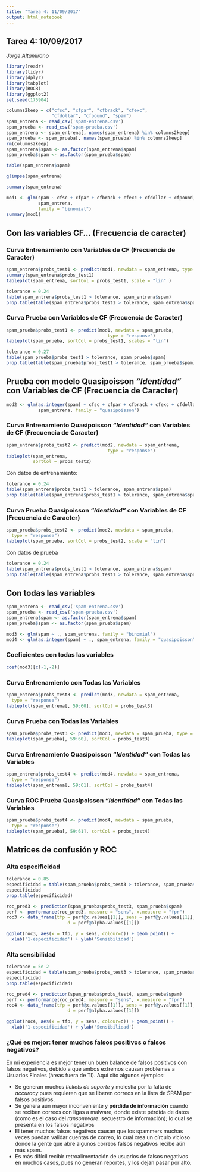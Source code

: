 ```yaml
---
title: "Tarea 4: 11/09/2017"
output: html_notebook
---
```

## Tarea 4: 10/09/2017
_Jorge Altamirano_

```r
library(readr)
library(tidyr)
library(dplyr)
library(tabplot)
library(ROCR)
library(ggplot2)
set.seed(175904)
```

```r
columns2keep = c("cfsc", "cfpar", "cfbrack", "cfexc", 
                 "cfdollar", "cfpound", "spam")
spam_entrena <- read_csv('spam-entrena.csv')
spam_prueba <- read_csv('spam-prueba.csv')
spam_entrena <- spam_entrena[, names(spam_entrena) %in% columns2keep]
spam_prueba <- spam_prueba[, names(spam_prueba) %in% columns2keep]
rm(columns2keep)
spam_entrena$spam <- as.factor(spam_entrena$spam)
spam_prueba$spam <- as.factor(spam_prueba$spam)
```

```r
table(spam_entrena$spam)
```

```r
glimpse(spam_entrena)
```

```r
summary(spam_entrena)
```


```r
mod1 <- glm(spam ~ cfsc + cfpar + cfbrack + cfexc + cfdollar + cfpound,
            spam_entrena,
            family = "binomial")
summary(mod1)
```

## Con las variables CF... (Frecuencia de caracter)

### Curva Entrenamiento con Variables de CF (Frecuencia de Caracter)

```r
spam_entrena$probs_test1 <- predict(mod1, newdata = spam_entrena, type = 'response')
summary(spam_entrena$probs_test1)
tableplot(spam_entrena, sortCol = probs_test1, scale = "lin" )
```

```r
tolerance = 0.24
table(spam_entrena$probs_test1 > tolerance, spam_entrena$spam)
prop.table(table(spam_entrena$probs_test1 > tolerance, spam_entrena$spam), 2)
```


### Curva Prueba con Variables de CF (Frecuencia de Caracter)

```r
spam_prueba$probs_test1 <- predict(mod1, newdata = spam_prueba,
                                      type = "response")
tableplot(spam_prueba, sortCol = probs_test1, scales = "lin")
```

```r
tolerance = 0.27
table(spam_prueba$probs_test1 > tolerance, spam_prueba$spam)
prop.table(table(spam_prueba$probs_test1 > tolerance, spam_prueba$spam), 2)
```

## Prueba con modelo Quasipoisson _"Identidad"_ con Variables de CF (Frecuencia de Caracter)

```r
mod2 <- glm(as.integer(spam) ~ cfsc + cfpar + cfbrack + cfexc + cfdollar + cfpound,
            spam_entrena, family = "quasipoisson")
```

### Curva Entrenamiento Quasipoisson _"Identidad"_ con Variables de CF (Frecuencia de Caracter)

```r
spam_entrena$probs_test2 <- predict(mod2, newdata = spam_entrena,
                                      type = "response")
tableplot(spam_entrena, 
          sortCol = probs_test2)
```

Con datos de entrenamiento: 

```r
tolerance = 0.24
table(spam_entrena$probs_test1 > tolerance, spam_entrena$spam)
prop.table(table(spam_entrena$probs_test1 > tolerance, spam_entrena$spam), 2)
```


### Curva  Prueba Quasipoisson _"Identidad"_ con Variables de CF (Frecuencia de Caracter)

```r
spam_prueba$probs_test2 <- predict(mod2, newdata = spam_prueba,
  type = "response")
tableplot(spam_prueba, sortCol = probs_test2, scale = "lin")
```

Con datos de prueba

```r
tolerance = 0.24
table(spam_entrena$probs_test1 > tolerance, spam_entrena$spam)
prop.table(table(spam_entrena$probs_test1 > tolerance, spam_entrena$spam), 2)
```


## Con todas las variables 

```r
spam_entrena <- read_csv('spam-entrena.csv')
spam_prueba <- read_csv('spam-prueba.csv')
spam_entrena$spam <- as.factor(spam_entrena$spam)
spam_prueba$spam <- as.factor(spam_prueba$spam)
```

```r
mod3 <- glm(spam ~ ., spam_entrena, family = "binomial")
mod4 <- glm(as.integer(spam) ~ ., spam_entrena, family = "quasipoisson")
```
### Coeficientes con todas las variables

```r
coef(mod3)[c(-1,-2)]
```


### Curva Entrenamiento con Todas las Variables

```r
spam_entrena$probs_test3 <- predict(mod3, newdata = spam_entrena,
  type = "response")
tableplot(spam_entrena[, 59:60], sortCol = probs_test3)
```

### Curva Prueba con Todas las Variables

```r
spam_prueba$probs_test3 <- predict(mod3, newdata = spam_prueba, type = "response")
tableplot(spam_prueba[, 59:60], sortCol = probs_test3)
```

### Curva Entrenamiento Quasipoisson _"Identidad"_ con Todas las Variables

```r
spam_entrena$probs_test4 <- predict(mod4, newdata = spam_entrena,
  type = "response")
tableplot(spam_entrena[, 59:61], sortCol = probs_test4)
```


### Curva ROC Prueba Quasipoisson _"Identidad"_ con Todas las Variables

```r
spam_prueba$probs_test4 <- predict(mod4, newdata = spam_prueba,
  type = "response")
tableplot(spam_prueba[, 59:61], sortCol = probs_test4)
```

## Matrices de confusión y ROC

### Alta especificidad

```r
tolerance = 0.85
especificidad = table(spam_prueba$probs_test3 > tolerance, spam_prueba$spam)
especificidad 
prop.table(especificidad)
```

```r
roc_pred3 <- prediction(spam_prueba$probs_test3, spam_prueba$spam) 
perf <- performance(roc_pred3, measure = "sens", x.measure = "fpr") 
roc3 <- data_frame(tfp = perf@x.values[[1]], sens = perf@y.values[[1]], 
                       d = perf@alpha.values[[1]])

ggplot(roc3, aes(x = tfp, y = sens, colour=d)) + geom_point() +
  xlab('1-especificidad') + ylab('Sensibilidad')
```

### Alta sensibilidad

```r
tolerance = 5e-2
especificidad = table(spam_prueba$probs_test3 > tolerance, spam_prueba$spam)
especificidad 
prop.table(especificidad)
```

```r
roc_pred4 <- prediction(spam_prueba$probs_test4, spam_prueba$spam) 
perf <- performance(roc_pred4, measure = "sens", x.measure = "fpr") 
roc4 <- data_frame(tfp = perf@x.values[[1]], sens = perf@y.values[[1]], 
                       d = perf@alpha.values[[1]])

ggplot(roc4, aes(x = tfp, y = sens, colour=d)) + geom_point() +
  xlab('1-especificidad') + ylab('Sensibilidad')
```

### ¿Qué es mejor: tener muchos falsos positivos o falsos negativos?

En mi experiencia es mejor tener un buen balance de falsos positivos con falsos negativos, debido a que ambos extremos causan problemas a Usuarios Finales (áreas fuera de TI). Aquí cito algunos ejemplos:

* Se generan muchos _tickets de soporte_ y molestia por la falta de _accuracy_ pues requieren que se liberen correos en la lista de SPAM por falsos positivos.
* Se genera aún mayor inconveniente y **pérdida de información** cuando se reciben correos con ligas a malware, donde existe pérdida de datos (como es el caso del _ransomware_: secuestro de información); lo cual se presenta en los falsos negativos
* El tener muchos falsos negativos causan que los spammers muchas veces puedan validar cuentas de correo, lo cual crea un círculo vicioso donde la gente que abre algunos correos falsos negativos recibe aún más spam.
* Es más difícil recibir retroalimentación de usuarios de falsos negativos en muchos casos, pues no generan reportes, y los dejan pasar por alto.


